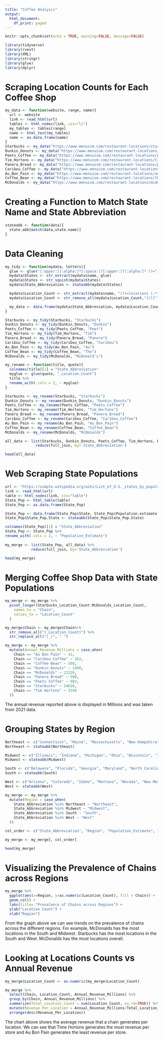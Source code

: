 ```yaml
---
title: "Coffee Analysis"
output:
  html_document:
    df_print: paged
---
```


```r
knitr::opts_chunk$set(echo = TRUE, warning=FALSE, message=FALSE)
```

```r
library(tidyverse)
library(rvest)
library(XML)
library(stringr)
library(glue)
library(dplyr)
```

# Scraping Location Counts for Each Coffee Shop
```r
my_data <- function(website, range, name){
  url <- website
  link <- read_html(url)
  tables <- html_nodes(link, css="li")
  my_tables <- tables[range]
  name <- html_text(my_tables)
  name <- as.data.frame(name)
}
Starbucks <- my_data("https://www.menuism.com/restaurant-locations/starbucks-coffee-39564", 29:79, Starbucks)
Dunkin_Donuts <- my_data("https://www.menuism.com/restaurant-locations/dunkin-donuts-181624", 30:74, Dunkin_Donuts)
Peets_Coffee <- my_data("https://www.menuism.com/restaurant-locations/peets-coffee-tea-84051", 29:37 , Peets_Coffee)
Tim_Hortons <- my_data("https://www.menuism.com/restaurant-locations/tim-hortons-190025", 29:44, Tim_Hortons)
Panera_Bread <- my_data("https://www.menuism.com/restaurant-locations/panera-bread-4258", 30:75, Panera_Bread)
Caribou_Coffee <- my_data("https://www.menuism.com/restaurant-locations/caribou-coffee-164861", 28:47, Caribou_Coffee)
Au_Bon_Pain <- my_data("https://www.menuism.com/restaurant-locations/au-bon-pain-69342", 28:49, Au_Bon_Pain)
Coffee_Bean <- my_data("https://www.menuism.com/restaurant-locations/the-coffee-bean-tea-leaf-165988", 28:35, Coffee_Bean)
McDonalds <- my_data("https://www.menuism.com/restaurant-locations/mcdonalds-21019", 30:80, McDonalds)
```

# Creating a Function to Match State Name and State Abbreviation
```r
stateabb <- function(data){
  state.abb[match(data,state.name)]
}
```

# Data Cleaning
```r
my_tidy <- function(mydata, letters){
  glue <- glue("[:upper:][:alpha:]*[:space:]?[:upper:]?[:alpha:]* (?=", letters, ")")
  mydata$States <- str_extract(mydata$name, glue)
  mydata$States <- str_squish(mydata$States)
  mydata$State_Abbreviation <- stateabb(mydata$States)

  mydata$Location_Count <- str_extract(mydata$name, "(?<=locations ).*")
  mydata$Location_Count <- str_remove_all(mydata$Location_Count,"[()]")

  my_data <- data.frame(mydata$State_Abbreviation, mydata$Location_Count)
}

Starbucks <- my_tidy(Starbucks, "Starbucks")
Dunkin_Donuts <- my_tidy(Dunkin_Donuts, "Dunkin")
Peets_Coffee <- my_tidy(Peets_Coffee, "Peet")
Tim_Hortons <- my_tidy(Tim_Hortons, "Tim")
Panera_Bread <- my_tidy(Panera_Bread, "Panera")
Caribou_Coffee <- my_tidy(Caribou_Coffee, "Caribou")
Au_Bon_Pain <- my_tidy(Au_Bon_Pain, "Au")
Coffee_Bean <- my_tidy(Coffee_Bean, "The")
McDonalds <- my_tidy(McDonalds, "McDonald's")

my_rename <- function(title, quote){
  colnames(title)[1] = "State_Abbreviation"
  myglue <- glue(quote, "_Location_Count")
  title %>%
  rename_with(.cols = 2, ~ myglue)
}

Starbucks <- my_rename(Starbucks, "Starbucks")
Dunkin_Donuts <- my_rename(Dunkin_Donuts, "Dunkin_Donuts")
Peets_Coffee <- my_rename(Peets_Coffee, "Peets_Coffee")
Tim_Hortons <- my_rename(Tim_Hortons, "Tim_Hortons")
Panera_Bread <- my_rename(Panera_Bread, "Panera_Bread")
Caribou_Coffee <- my_rename(Caribou_Coffee, "Caribou_Coffee")
Au_Bon_Pain <- my_rename(Au_Bon_Pain, "Au_Bon_Pain")
Coffee_Bean <- my_rename(Coffee_Bean, "Coffee_Bean")
McDonalds <- my_rename(McDonalds, "McDonalds")

all_data <- list(Starbucks, Dunkin_Donuts, Peets_Coffee, Tim_Hortons, Panera_Bread, Caribou_Coffee, Au_Bon_Pain, Coffee_Bean, McDonalds) %>% 
              reduce(full_join, by='State_Abbreviation')

head(all_data)
```

# Web Scraping State Populations
```r
url <- "https://simple.wikipedia.org/wiki/List_of_U.S._states_by_population"
link <- read_html(url)
table <- html_nodes(link, css="table")
State_Pop <- html_table(table)
State_Pop <- as.data.frame(State_Pop)

State_Pop <- data.frame(State_Pop$State, State_Pop$Population.estimate..July.1..2019.2.)
State_Pop$State_Pop.State <- stateabb(State_Pop$State_Pop.State)

colnames(State_Pop)[1] = "State_Abbreviation"
State_Pop <- State_Pop %>%
rename_with(.cols = 2, ~ "Population_Estimate")
  
my_merge <- list(State_Pop, all_data) %>% 
            reduce(full_join, by='State_Abbreviation')

head(my_merge)
```

# Merging Coffee Shop Data with State Populations
```r
my_merge <- my_merge %>%
  pivot_longer(Starbucks_Location_Count:McDonalds_Location_Count,
    names_to = "Chain",
    values_to = "Location_Count"
  )

my_merge$Chain <- my_merge$Chain%>% 
  str_remove_all("(_Location_Count)") %>%
  str_replace_all("(_)", " ")

my_merge <- my_merge %>%
  mutate(Annual_Revenue_Millions = case_when(
    Chain == "Au Bon Pain" ~ 41,
    Chain == "Caribou Coffee" ~ 262,
    Chain == "Coffee Bean" ~ 500,
    Chain == "Dunkin Donuts" ~ 1400,
    Chain == "McDonalds" ~ 23220,
    Chain == "Panera Bread" ~ 500,
    Chain == "Peets Coffee" ~ 983,
    Chain == "Starbucks" ~ 24610,
    Chain == "Tim Hortons" ~ 3340
  ))
```

The annual revenue reported above is displayed in Millions and was taken from 2021 data. 

# Grouping States by Region
```r
Northeast <- c("Connecticut", "Maine", "Massachusetts", "New Hampshire", "Rhode Island", "Vermont", "New Jersey", "New York", "Pennsylvania")
Northeast <- stateabb(Northeast)

Midwest <- c("Illinois", "Indiana", "Michigan", "Ohio", "Wisconsin", "Iowa", "Kansas", "Minnesota", "Missouri", "Nebraska", "North Dakota", "South Dakota")
Midwest <- stateabb(Midwest)

South <- c("Delaware", "Florida", "Georgia", "Maryland", "North Carolina", "South Carolina", "Virginia", "Washington, D.C", "West Virginia", "Alabama", "Kentucky", "Mississippi", "Tennessee", "Arkansas", "Louisiana", "Oklahoma", "Texas" )
South <- stateabb(South)

West <- c("Arizona", "Colorado", "Idaho", "Montana", "Nevada", "New Mexico", "Utah", "Wyoming", "Alaska", "California", "Hawaii", "Oregon", "Washington")
West <- stateabb(West)

my_merge <- my_merge %>%
  mutate(Region = case_when(
    State_Abbreviation %in% Northeast ~ "Northeast",
    State_Abbreviation %in% Midwest ~ "Midwest",
    State_Abbreviation %in% South ~ "South",
    State_Abbreviation %in% West ~ "West"
  ))

col_order <- c("State_Abbreviation", "Region", "Population_Estimate", "Chain", "Location_Count", "Annual_Revenue_Millions")

my_merge <- my_merge[, col_order]

head(my_merge)
```


# Visualizing the Prevalence of Chains across Regions
```r
my_merge %>%
  ggplot(aes(x=Region, y=as.numeric(Location_Count), fill = Chain)) +
  geom_col() + 
  labs(title= "Prevalence of Chains across Regions") +
  ylab("Location Count") +
  xlab("Region")
```

From the graph above we can see trends on the prevalence of chains across the different regions. For example, McDonalds has the most locations in the South and Midwest. Starbucks has the most locations in the South and West. McDonalds has the most locations overall.

# Looking at Locations Counts vs Annual Revenue
```r
my_merge$Location_Count <- as.numeric(my_merge$Location_Count)

my_merge %>%
  select(Chain, Location_Count, Annual_Revenue_Millions) %>%
  group_by(Chain, Annual_Revenue_Millions) %>%
  summarize(Total_Location_Count = sum(Location_Count, na.rm=TRUE)) %>%
  mutate(Revenue_Per_Location = Annual_Revenue_Millions/Total_Location_Count) %>%
  arrange(desc(Revenue_Per_Location))
```

The chart above shows the average revenue that a chain generates per location. We can see that Time Hortons generates the most revenue per store and Au Bon Pain generates the least revenue per store. 